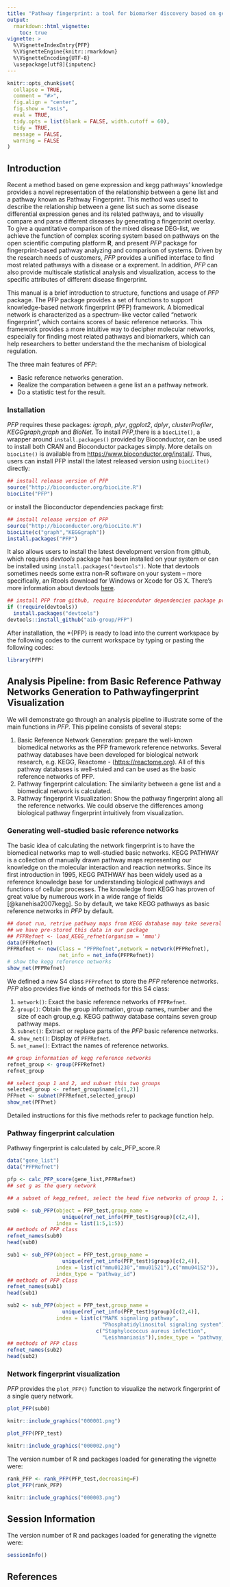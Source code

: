 ```yaml
---
title: "Pathway fingerprint: a tool for biomarker discovery based on gene expression data and pathway knowledge"
output: 
  rmarkdown::html_vignette:
    toc: true
vignette: >
  %\VignetteIndexEntry{PFP}
  %\VignetteEngine{knitr::rmarkdown}
  %\VignetteEncoding{UTF-8}
  \usepackage[utf8]{inputenc}
---
```


```r
knitr::opts_chunk$set(
  collapse = TRUE,
  comment = "#>",
  fig.align = "center", 
  fig.show = "asis",
  eval = TRUE,
  tidy.opts = list(blank = FALSE, width.cutoff = 60),
  tidy = TRUE,
  message = FALSE,
  warning = FALSE
)
```

## Introduction

Recent a method based on gene expression and kegg pathways' knowledge provides a novel representation of the relationship between a gene list and a pathway known as Pathway Fingerprint. This method was used to describe the relationship between a gene list such as some disease differential expression genes and its related pathways, and to visually compare and parse different diseases by generating a fingerprint overlay. To give a quantitative comparison of the mixed disease DEG-list, we achieve the function of complex scoring system  based on pathways on the open scientific computing platform **R**, and present *PFP* package for fingerprint-based pathway analyzing and comparison of systems. Driven by the research needs of customers, *PFP* provides a unified interface to find most related pathways with a disease or a exprement. In addition, *PFP* can also provide multiscale statistical analysis and visualization, access to the specific attributes of different disease fingerprint.

This manual is a brief introduction to structure, functions and usage of *PFP* package. The PFP package provides a set of functions to support knowledge-based network fingerprint (PFP) framework. A biomedical network is characterized as a spectrum-like vector called “network fingerprint”, which contains scores of basic reference networks. This framework provides a more intuitive way to decipher molecular networks, especially for finding most related pathways and biomarkers, which can help researchers to better understand the the mechanism of biological regulation.

The three main features of *PFP*:

- Basic reference networks generation.
- Realize the comparation between a gene list an a pathway network.
- \item Do a statistic test for the result.

### Installation

*PFP* requires these packages: *igraph*, *plyr*, *ggplot2*, *dplyr*, *clusterProfiler*, *KEGGgraph*,*graph* and *BioNet*. To install *PFP*,there is a `biocLite()`, a wrapper around `install.packages()` provided by Bioconductor, can be used to install both CRAN and Bioconductor packages simply. More details on `biocLite()` is available from [https://www.bioconductor.org/install/](https://www.bioconductor.org/install/). Thus, users can install PFP install the latest released version using `biocLite()` directly:

```r
## install release version of PFP
source("http://bioconductor.org/biocLite.R")
biocLite("PFP")
```

or install the  Bioconductor dependencies package first:

```r
## install release version of PFP
source("http://bioconductor.org/biocLite.R")
biocLite(c("graph","KEGGgraph"))
install.packages("PFP")
```

It also allows users to install the latest development version from github, which requires  *devtools* package has been installed on your system or can be installed using `install.packages("devtools")`. Note that devtools sometimes needs some extra non-R software on your system -- more specifically, an Rtools download for Windows or Xcode for OS X. There's more information about devtools [here](https://github.com/hadley/devtools).

```r
## install PFP from github, require biocondutor dependencies package pre-installed 
if (!require(devtools))
  install.packages("devtools")
devtools::install_github("aib-group/PFP")
```

After installation, the \*{PFP} is ready to load into the current workspace by the following codes to the current workspace by typing or pasting the following codes:

```r
library(PFP)
```



## Analysis Pipeline: from Basic Reference Pathway Networks Generation to Pathwayfingerprint Visualization

We will demonstrate go through an analysis pipeline to illustrate some of the main functions in *PFP*. This pipeline consists of several steps:

1. Basic Reference Network Generation: prepare the well-known biomedical networks as the PFP framework reference networks. Several pathway databases have been developed for biological network research, e.g. KEGG, Reactome - ([https://reactome.org](https://reactome.org)). All of this pathway databases is well-stuied and can be used as the basic reference networks of PFP.
1. Pathway fingerprint calculation: The similarity between a gene list and a biomedical network is calculated.
1. Pathway fingerprint Visualization: Show the pathway fingerprint along all the reference networks. We could observe the differences among biological pathway fingerprint intuitively from visualization.

### Generating well-studied basic reference networks

The basic idea of calculating the network fingerprint is to have the biomedical networks map to well-studied basic networks. KEGG PATHWAY is a collection of manually drawn pathway maps representing our knowledge on the molecular interaction and reaction networks. Since its first introduction in 1995, KEGG PATHWAY has been widely used as a reference knowledge base for understanding biological pathways and functions of cellular processes. The knowledge from KEGG has proven of great value by numerous work in a wide range of fields [@kanehisa2007kegg]. So by default, we take KEGG pathways as basic reference networks in *PFP* by default.


```r
## donot run, retrive pathway maps from KEGG database may take several minutes,
## we have pre-stored this data in our package
## PFPRefnet <- load_KEGG_refnet(organism = 'mmu')
data(PFPRefnet)
PFPRefnet <- new(Class = "PFPRefnet",network = network(PFPRefnet),
                 net_info = net_info(PFPRefnet))
# show the kegg reference networks
show_net(PFPRefnet)
```

We defined a new S4 class `PFPrefnet` to store the *PFP* reference networks. *PFP* also provides five kinds of methods for this S4 class:

1. `network()`: Exact the basic reference networks of `PFPRefnet`.
1. `group()`: Obtain the group information, group names, number and the
size of each group,e.g. KEGG pathway database contains seven group pathway maps.
1. `subnet()`: Extract or replace parts of the *PFP* basic reference
networks.
1. `show_net()`: Display of `PFPRefnet`.
1. `net_name()`: Extract the names of reference networks.

```r
## group information of kegg reference networks
refnet_group <- group(PFPRefnet)
refnet_group

## select goup 1 and 2, and subset this two groups
selected_group <- refnet_group$name[c(1,2)]
PFPnet <- subnet(PFPRefnet,selected_group)
show_net(PFPnet)
```

Detailed instructions for this five methods refer to package function help.



### Pathway fingerprint calculation

Pathway fingerprint is calculated by calc_PFP_score.R

```r

data("gene_list")
data("PFPRefnet")

pfp <- calc_PFP_score(gene_list,PFPRefnet)
## set g as the query network

## a subset of kegg_refnet, select the head five networks of group 1, 2

sub0 <- sub_PFP(object = PFP_test,group_name = 
                  unique(ref_net_info(PFP_test)$group)[c(2,4)],
                index = list(1:5,1:5))
## methods of PFP class
refnet_names(sub0)
head(sub0)
```

```r
sub1 <- sub_PFP(object = PFP_test,group_name = 
                  unique(ref_net_info(PFP_test)$group)[c(2,4)],
                index = list(c("mmu01230","mmu01521"),c("mmu04152")),
                index_type = "pathway_id")
## methods of PFP class
refnet_names(sub1)
head(sub1)
```

```r
sub2 <- sub_PFP(object = PFP_test,group_name = 
                  unique(ref_net_info(PFP_test)$group)[c(2,4)],
                index = list(c("MAPK signaling pathway",
                               "Phosphatidylinositol signaling system"),
                             c("Staphylococcus aureus infection",
                               "Leishmaniasis")),index_type = "pathway_name")
## methods of PFP class
refnet_names(sub2)
head(sub2)
```

### Network fingerprint visualization

*PFP* provides the `plot_PFP()` function to visualize the network fingerprint of a single query network.

```r
plot_PFP(sub0)
```

```r
knitr::include_graphics("000001.png")
```

```r
plot_PFP(PFP_test)
```

```r
knitr::include_graphics("000002.png")
```

The version number of R and packages loaded for generating the vignette were:

```r
rank_PFP <- rank_PFP(PFP_test,decreasing=F)
plot_PFP(rank_PFP)
```

```r
knitr::include_graphics("000003.png")
```

## Session Information

The version number of R and packages loaded for generating the vignette were:

```r
sessionInfo()
```

## References
